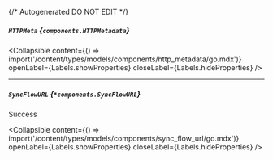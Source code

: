 {/* Autogenerated DO NOT EDIT  */}

##### `HTTPMeta` *{`components.HTTPMetadata`}*

<Collapsible content={() => import('/content/types/models/components/http_metadata/go.mdx')} openLabel={Labels.showProperties} closeLabel={Labels.hideProperties} />


---
##### `SyncFlowURL` *{`*components.SyncFlowURL`}*
Success

<Collapsible content={() => import('/content/types/models/components/sync_flow_url/go.mdx')} openLabel={Labels.showProperties} closeLabel={Labels.hideProperties} />



